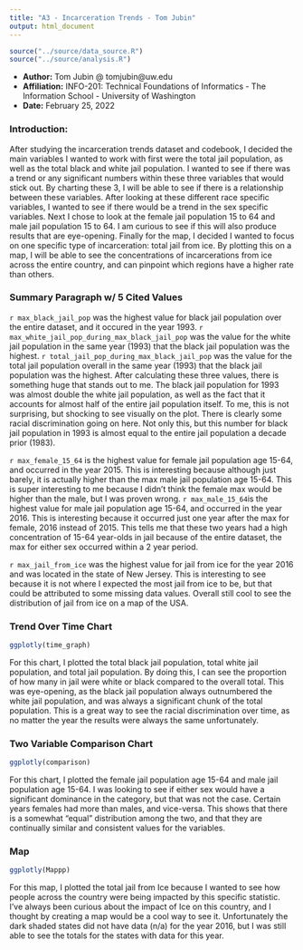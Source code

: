 ---
title: "A3 - Incarceration Trends - Tom Jubin"
output: html_document
---

<!--Sourcing Files-->
```{r, source, echo=FALSE, warning=FALSE, include=FALSE}
source("../source/data_source.R")
source("../source/analysis.R")
```

* **Author:** Tom Jubin @ tomjubin@uw.edu
* **Affiliation:** INFO-201: Technical Foundations of Informatics - The Information School - University of Washington
* **Date:** February 25, 2022

### Introduction:
After studying the incarceration trends dataset and codebook, I decided the main variables I wanted to work with first were the total jail population, as well as the total black and white jail population. I wanted to see if there was a trend or any significant numbers within these three variables that would stick out. By charting these 3, I will be able to see if there is a relationship between these variables. After looking at these different race specific variables, I wanted to see if there would be a trend in the sex specific variables. Next I chose to look at the female jail population 15 to 64 and male jail population 15 to 64. I am curious to see if this will also produce results that are eye-opening. Finally for the map, I decided I wanted to focus on one specific type of incarceration: total jail from ice. By plotting this on a map, I will be able to see the concentrations of incarcerations from ice across the entire country, and can pinpoint which regions have a higher rate than others.

### Summary Paragraph w/ 5 Cited Values
`r max_black_jail_pop` was the highest value for black jail population over the entire dataset, and it occured in the year 1993. `r max_white_jail_pop_during_max_black_jail_pop` was the value for the white jail population in the same year (1993) that the black jail population was the highest. `r total_jail_pop_during_max_black_jail_pop` was the value for the total jail population overall in the same year (1993) that the black jail population was the highest. After calculating these three values, there is something huge that stands out to me. The black jail population for 1993 was almost double the white jail population, as well as the fact that it accounts for almost half of the entire jail population itself. To me, this is not surprising, but shocking to see visually on the plot. There is clearly some racial discrimination going on here. Not only this, but this number for black jail population in 1993 is almost equal to the entire jail population a decade prior (1983). 

`r max_female_15_64` is the highest value for female jail population age 15-64, and occurred in the year 2015. This is interesting because although just barely, it is actually higher than the max male jail population age 15-64. This is super interesting to me because I didn't think the female max would be higher than the male, but I was proven wrong. `r max_male_15_64`is the highest value for male jail population age 15-64, and occurred in the year 2016. This is interesting because it occurred just one year after the max for female, 2016 instead of 2015. This tells me that these two years had a high concentration of 15-64 year-olds in jail because of the entire dataset, the max for either sex occurred within a 2 year period.

`r max_jail_from_ice` was the highest value for jail from ice for the year 2016 and was located in the state of New Jersey. This is interesting to see because it is not where I expected the most jail from ice to be, but that could be attributed to some missing data values. Overall still cool to see the distribution of jail from ice on a map of the USA.

### Trend Over Time Chart
```{r, chart_1, echo = FALSE, warning = FALSE}
ggplotly(time_graph)
```
For this chart, I plotted the total black jail population, total white jail population, and total jail population. By doing this, I can see the proportion of how many in jail were white or black compared to the overall total. This was eye-opening, as the black jail population always outnumbered the white jail population, and was always a significant chunk of the total population. This is a great way to see the racial discrimination over time, as no matter the year the results were always the same unfortunately. 

### Two Variable Comparison Chart
```{r, chart_2, echo = FALSE, warning = FALSE}
ggplotly(comparison)
```
For this chart, I plotted the female jail population age 15-64 and male jail population age 15-64. I was looking to see if either sex would have a significant dominance in the category, but that was not the case. Certain years females had more than males, and vice-versa. This shows that there is a somewhat "equal" distribution among the two, and that they are continually similar and consistent values for the variables.

### Map
```{r, chart_3, echo = FALSE, warning = FALSE}
ggplotly(Mappp)
```
For this map, I plotted the total jail from Ice because I wanted to see how people across the country were being impacted by this specific statistic. I've always been curious about the impact of Ice on this country, and I thought by creating a map would be a cool way to see it. Unfortunately the dark shaded states did not have data (n/a) for the year 2016, but I was still able to see the totals for the states with data for this year.

